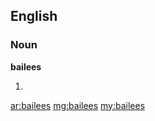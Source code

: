 ==English==

===Noun===
'''bailees'''

# {{plural of|[[bailee]]}}

[[ar:bailees]]
[[mg:bailees]]
[[my:bailees]]